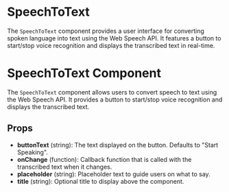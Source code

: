 
<Meta of={meta} />

# SpeechToText

The `SpeechToText` component provides a user interface for converting spoken language into text using the Web Speech API. It features a button to start/stop voice recognition and displays the transcribed text in real-time.

<Primary />

<Controls />

# SpeechToText Component

The `SpeechToText` component allows users to convert speech to text using the Web Speech API. It provides a button to start/stop voice recognition and displays the transcribed text.

## Props

- **buttonText** (string): The text displayed on the button. Defaults to "Start Speaking".
- **onChange** (function): Callback function that is called with the transcribed text when it changes.
- **placeholder** (string): Placeholder text to guide users on what to say.
- **title** (string): Optional title to display above the component.

<Stories />
